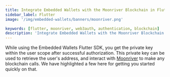 ```yaml
---
title: Integrate Embedded Wallets with the Moonriver Blockchain in Flutter
sidebar_label: Flutter
image: '/img/embedded-wallets/banners/moonriver.png'

keywords: [flutter, moonriver, web3auth, authentication, blockchain]
description: 'Integrate Embedded Wallets with the Moonriver Blockchain in Flutter | Embedded Wallets'
---
```



<SEO
  title="Integrate Embedded Wallets with the Moonriver Blockchain in Flutter"
  description="Integrate Embedded Wallets with the Moonriver Blockchain in Flutter | Embedded Wallets"
  image="https://docs.metamask.io/img/embedded-wallets/banners/moonriver.png"
  slug="/embedded-wallets/connect-blockchain/evm/moonriver/flutter"
/>

While using the Embedded Wallets Flutter SDK, you get the private key within the user scope after successful authorization. This private key can be used to retrieve the user's address, and interact with [Moonriver](https://moonbeam.network/networks/moonriver/) to make any blockchain calls. We have highlighted a few here for getting you started quickly on that.

<EVMInteraction />
